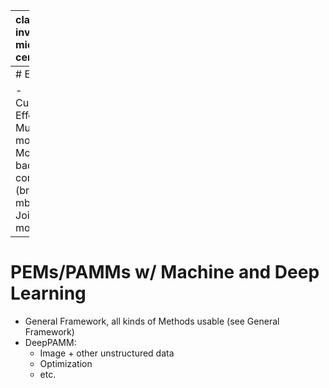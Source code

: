 
---
class: inverse, middle, center

.center[
.font150[
**Outlook**
]
]

<html>
  <div style='float:left'></div>
  <hr color='#005500' size=2px width=900px>
</html>


---
# Extensions

- Cumulative Effects
- Multi-state modeling
- More backend compatibility (brms, mboost, ..)
- Joint modelling

---
# PEMs/PAMMs w/ Machine and Deep Learning

- General Framework, all kinds of Methods usable (see General Framework)
- DeepPAMM:
  + Image + other unstructured data
  + Optimization
  + etc.
